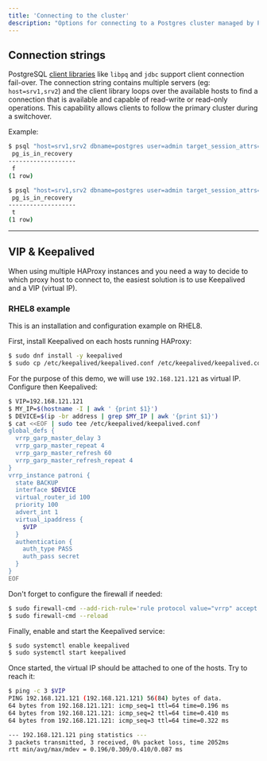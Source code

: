 ```yaml
---
title: 'Connecting to the cluster'
description: "Options for connecting to a Postgres cluster managed by Patroni"
---
```


## Connection strings

PostgreSQL [client libraries](https://www.postgresql.org/docs/current/libpq-connect.html#LIBPQ-CONNSTRING) like `libpq` and `jdbc` support client connection fail-over. The connection string contains multiple servers (eg: `host=srv1,srv2`) and the client library loops over the available hosts to find a connection that is available and capable of read-write or read-only operations. This capability allows clients to follow the primary cluster during a switchover.

Example:

```bash
$ psql "host=srv1,srv2 dbname=postgres user=admin target_session_attrs=read-write" -c "SELECT pg_is_in_recovery();"
 pg_is_in_recovery
-------------------
 f
(1 row)

$ psql "host=srv1,srv2 dbname=postgres user=admin target_session_attrs=read-only" -c "SELECT pg_is_in_recovery();"
 pg_is_in_recovery
-------------------
 t
(1 row)
```

---

## VIP & Keepalived

When using multiple HAProxy instances and you need a way to decide to which proxy host to connect to, the easiest solution is to use Keepalived and a VIP (virtual IP).

### RHEL8 example

This is an installation and configuration example on RHEL8.

First, install Keepalived on each hosts running HAProxy:

```bash
$ sudo dnf install -y keepalived
$ sudo cp /etc/keepalived/keepalived.conf /etc/keepalived/keepalived.conf.bck
```

For the purpose of this demo, we will use `192.168.121.121` as virtual IP. Configure then Keepalived:

```bash
$ VIP=192.168.121.121
$ MY_IP=$(hostname -I | awk ' {print $1}')
$ DEVICE=$(ip -br address | grep $MY_IP | awk '{print $1}')
$ cat <<EOF | sudo tee /etc/keepalived/keepalived.conf
global_defs {
  vrrp_garp_master_delay 3
  vrrp_garp_master_repeat 4
  vrrp_garp_master_refresh 60
  vrrp_garp_master_refresh_repeat 4
}
vrrp_instance patroni {
  state BACKUP
  interface $DEVICE
  virtual_router_id 100
  priority 100
  advert_int 1
  virtual_ipaddress {
    $VIP
  }
  authentication {
    auth_type PASS
    auth_pass secret
  }
}
EOF
```

Don't forget to configure the firewall if needed:

```bash
$ sudo firewall-cmd --add-rich-rule='rule protocol value="vrrp" accept' --permanent
$ sudo firewall-cmd --reload
```

Finally, enable and start the Keepalived service:

```bash
$ sudo systemctl enable keepalived
$ sudo systemctl start keepalived
```

Once started, the virtual IP should be attached to one of the hosts. Try to reach it:

```bash
$ ping -c 3 $VIP
PING 192.168.121.121 (192.168.121.121) 56(84) bytes of data.
64 bytes from 192.168.121.121: icmp_seq=1 ttl=64 time=0.196 ms
64 bytes from 192.168.121.121: icmp_seq=2 ttl=64 time=0.410 ms
64 bytes from 192.168.121.121: icmp_seq=3 ttl=64 time=0.322 ms

--- 192.168.121.121 ping statistics ---
3 packets transmitted, 3 received, 0% packet loss, time 2052ms
rtt min/avg/max/mdev = 0.196/0.309/0.410/0.087 ms
```

